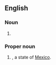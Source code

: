 ==English==

===Noun===
{{en-noun|-}}

# {{initialism of|en|cartilage-hair hypoplasia}}

===Proper noun===
{{en-proper noun}}

# {{abbreviation of|en|Chihuahua|nodot=1}}, a state of [[Mexico]].